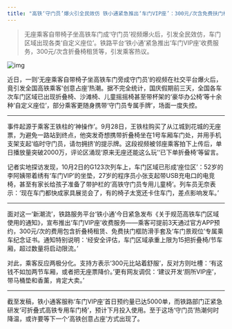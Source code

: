 ```yaml
---
title: "高铁‘守门员’爆火引全民效仿 铁小通紧急推出‘车门VIP座’：300元/次含免费扶门框服务"
---
```


>无座乘客自带椅子坐高铁车门成‘守门员’视频爆火后，引发全民效仿，车门区域出现各类‘自定义座位’。铁路平台‘铁小通’紧急推出‘车门VIP座’收费服务，300元/次含折叠椅租赁等，引发乘客热议。
<!-- truncate -->

![img](./img.png)

<p>近日，一则‘无座乘客自带椅子坐高铁车门旁成守门员’的视频在社交平台爆火后，竟引发全国高铁乘客‘创意占座’热潮。据不完全统计，国庆假期前三天，全国各车次车门区域已出现折叠椅、沙滩椅、儿童摇摇椅甚至带杯架的‘豪华办公椅’等十余种‘自定义座位’，部分乘客更随身携带‘守门员专属手牌’，场面一度失控。</p><hr/><p>事件起源于乘客王铁柱的‘神操作’。9月28日，王铁柱购买了从江城到花城的无座票，为避免一路站到终点，他突发奇想携带折叠椅坐在1号车厢车门处，并用手机支架支起‘临时守门员，请勿拥挤’的提示牌。这段视频被邻座乘客拍下上传后，单日播放量突破2000万，评论区涌现‘原来无座还能这么玩’‘已下单折叠椅’等留言。</p><p>记者实地探访发现，10月2日的G123次列车上，车门区域已形成‘座位区’：52岁的李阿姨带着绣有‘车门VIP’的坐垫，27岁的程序员小张支起带USB充电口的电竞椅，甚至有家长给孩子准备了带护栏的‘高铁守门员专用儿童椅’。列车员无奈表示：‘现在车门都快成家具展览会了，有的椅子太宽还卡住车门，差点影响发车。’</p><hr/><p>面对这一‘新潮流’，铁路服务平台‘铁小通’今日紧急发布《关于规范高铁车门区域使用的通知》，宣布推出‘车门VIP座’收费服务——乘客可提前3天通过官方APP预约，300元/次的费用包含折叠椅租赁、免费扶门框防滑手套及‘车门景观位’专属乘车纪念证书。通知特别说明：‘经安全评估，车门区域承重上限为15把折叠椅/节车厢，超过数量将启动限流。’</p><p>对此，乘客反应两极分化。支持方表示‘300元比站着舒服’，反对方则吐槽：‘有这钱不如加两节车厢，或者把无座票降价。’更有网友调侃：‘建议开发‘厕所VIP座’，带马桶垫和香薰，肯定大卖。’</p><hr/><p>截至发稿，铁小通客服称‘车门VIP座’首日预约量已达5000单，而铁路部门正紧急研发‘可折叠式高铁专用车门椅’，预计下月投入使用。至于这场‘守门员’热潮何时降温，或许要等下一个‘高铁创意占座’方式出现了。</p>
